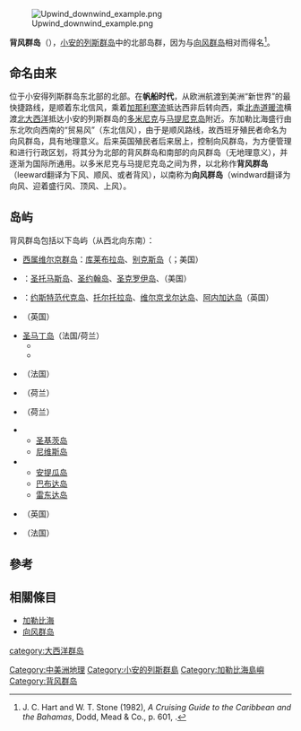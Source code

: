 {{Distinguish|背风安的列斯群岛}}
{{other uses|背風群島 (社會群島)|subject=位於[[加勒比海|加勒比海]]的背風群島|other=[[法屬波利尼西亞|法屬波利尼西亞]]所屬的背風群島}}
{{Expand language|1=en|time=2021-05-02T10:59:52+00:00}}
{{Infobox islands
| name             = 背风群岛
| native name      = {{native name|en|Leeward Islands}}<br />{{native name|fr|Îles-Sous-le-Vent}}<br />{{native name|nl|Bovenwindse Eilanden}}
| image name       = Leeward Islands.jpg
| coordinates      = {{coord|17|5|0|N|61|48|0|W|type:isle|display=inline,title}}
| location         = [[加勒比海|加勒比海]]
| archipelago      = [[小安的列斯群岛|小安的列斯群岛]]
| total islands    = 20+
| area km2         = 3,249
| country          = [[圣基茨和尼维斯|圣基茨和尼维斯]]
| country largest city               = [[巴斯特尔_(圣基茨和尼维斯)|巴斯特尔]]
| country largest city population    = 13,000
| languages        = [[英语|英语]]、[[法语|法语]]、[[荷兰语|荷兰语]]
}}
[[File:Upwind_downwind_example.png|thumb]]

'''背风群岛'''（{{lang-en|Leeward Islands}}），[[小安的列斯群岛|小安的列斯群岛]]中的北部岛群，因为与[[向风群岛|向风群岛]]相对而得名<ref>J. C. Hart and W. T. Stone (1982), ''A Cruising Guide to the Caribbean and the Bahamas'', Dodd, Mead & Co., p. 601, {{ISBN|0-396-08023-5}}.</ref>。

== 命名由来 ==
位于小安得列斯群岛东北部的北部。在'''帆船时代'''，从欧洲航渡到美洲“新世界”的最快捷路线，是顺着东北信风，乘着[[加那利寒流|加那利寒流]]抵达西非后转向西，乘[[北赤道暖流|北赤道暖流]]横渡[[北大西洋|北大西洋]]抵达小安的列斯群岛的[[多米尼克|多米尼克]]与[[马提尼克岛|马提尼克岛]]附近。东加勒比海盛行由东北吹向西南的“贸易风”（东北信风），由于是顺风路线，故西班牙殖民者命名为向风群岛，具有地理意义。后来英国殖民者后来居上，控制向风群岛，为方便管理和进行行政区划，将其分为北部的背风群岛和南部的向风群岛（无地理意义），并逐渐为国际所通用。以多米尼克与马提尼克岛之间为界，以北称作'''背风群岛'''（leeward翻译为下风、顺风、或者背风），以南称为'''向风群岛'''（windward翻译为向风、迎着盛行风、顶风、上风）。

== 岛屿 ==
背风群岛包括以下岛屿（从西北向东南）：
*[[西属维尔京群岛|西属维尔京群岛]]：[[库莱布拉岛|库莱布拉岛]]、[[别克斯岛|别克斯岛]]（{{PUR}}；美国）
*{{VIR}}：[[聖托馬斯島_(美屬維爾京群島)|圣托马斯岛]]、[[聖約翰島_(美屬處女群島)|圣约翰岛]]、[[圣克罗伊岛|圣克罗伊岛]]、{{le|沃特岛|Water Island, U.S. Virgin Islands}}（美国）
*{{VGB}}：[[约斯特范代克岛|约斯特范代克岛]]、[[托尔托拉岛|托尔托拉岛]]、[[维尔京戈尔达岛|维尔京戈尔达岛]]、[[阿内加达岛|阿内加达岛]]（英国）
*{{AIA}}（英国）
*[[圣马丁岛|圣马丁岛]]（法国/荷兰）
**{{flag|MAF|local}}
**{{SXM}}
*{{flag|BLM|local}}（法国）
*{{flag|Saba}}（荷兰）
*{{flag|Sint Eustatius}}（荷兰）
*{{KNA}}
**[[圣基茨岛|圣基茨岛]]
**[[尼维斯岛|尼维斯岛]]
*{{ATG}}
**[[安提瓜岛|安提瓜岛]]
**[[巴布达岛|巴布达岛]]
**[[雷东达岛|雷东达岛]]
*{{MSR}}（英国）
*{{flag|GLP|local}}（法国）

== 參考 ==
{{reflist}}

== 相關條目 ==
* [[加勒比海|加勒比海]]
* [[向风群岛|向风群岛]]

{{DEFAULTSORT:Leeward}}

[[category:大西洋群岛|category:大西洋群岛]]
[[Category:中美洲地理|Category:中美洲地理]]
[[Category:小安的列斯群島|Category:小安的列斯群島]]
[[Category:加勒比海島嶼|Category:加勒比海島嶼]]
[[Category:背风群岛|Category:背风群岛]]
